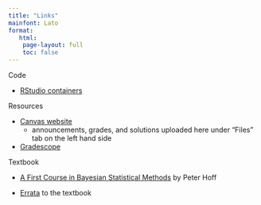 ```yaml
---
title: "Links"
mainfont: Lato
format: 
   html: 
    page-layout: full
    toc: false
---
```


Code 

- [RStudio containers](https://cmgr.oit.duke.edu/containers)

Resources

- [Canvas website](https://canvas.duke.edu/courses/36804)
    - announcements, grades, and solutions uploaded here under "Files" tab on the left hand side

- [Gradescope](https://www.gradescope.com/)

Textbook

- [A First Course in Bayesian Statistical Methods](https://link.springer.com/book/10.1007/978-0-387-92407-6) by Peter Hoff

- [Errata](http://www.stat.duke.edu/~pdh10/FCBS/Misc/errata.txt) to the textbook